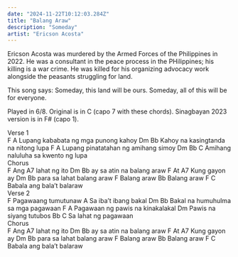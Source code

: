 ```yaml
---
date: "2024-11-22T10:12:03.284Z"
title: "Balang Araw"
description: "Someday"
artist: "Ericson Acosta"
---
```


Ericson Acosta was murdered by the Armed Forces of the Philippines in 2022. He was a consultant in the peace process in the PHilippines; his killing is a war crime. He was killed for his organizing advocacy work alongside the peasants struggling for land.

This song says: Someday, this land will be ours. Someday, all of this will be for everyone.

Played in 6/8.
Original is in C (capo 7 with these chords).
Sinagbayan 2023 version is in F# (capo 1).

<Section>Verse 1</Section>
<Chords> F                   A</Chords>
<Lyrics>Lupang kababata ng mga punong kahoy</Lyrics>
<Chords> Dm                  Bb</Chords>
<Lyrics>Kahoy na kasingtanda na nitong lupa</Lyrics>
<Chords> F                 A</Chords>
<Lyrics>Lupang pinatatahan ng amihang simoy</Lyrics>
<Chords> Dm                   Bb       C</Chords>
<Lyrics>Amihang naluluha sa kwento ng lupa</Lyrics>
 
<Section>Chorus</Section>
<Chords>F</Chords>
<Lyrics>Ang </Lyrics>
<Chords>           A7</Chords>
<Lyrics>lahat ng ito</Lyrics>
<Chords>           Dm        Bb</Chords>
<Lyrics>ay sa atin na balang araw</Lyrics>
<Chords>F</Chords>
<Lyrics>At</Lyrics>
<Chords>           A7</Chords>
<Lyrics>Kung gayon ay</Lyrics>
<Chords>           Dm        Bb</Chords>
<Lyrics>para sa lahat balang araw</Lyrics>
<Chords>       F</Chords>
<Lyrics>Balang araw</Lyrics>
<Chords>       Bb</Chords>
<Lyrics>Balang araw</Lyrics>
<Chords>     F                 C</Chords>
<Lyrics>Babala ang bala’t balaraw</Lyrics>
 
<Section>Verse 2</Section>
<Chords>    F</Chords>
<Lyrics>Pagawaang tumutunaw</Lyrics>
<Chords>     A</Chords>
<Lyrics>Sa iba’t ibang bakal</Lyrics>
<Chords> Dm                    Bb</Chords>
<Lyrics>Bakal na humuhulma sa mga pagawaan</Lyrics>
<Chords>     F            A</Chords>
<Lyrics>Pagawaan ng pawis na kinakalakal</Lyrics>
<Chords> Dm</Chords>
<Lyrics>Pawis na siyang tutubos</Lyrics>
<Chords>      Bb         C</Chords>
<Lyrics>Sa lahat ng pagawaan</Lyrics>

<Section>Chorus</Section>
<Chords>F</Chords>
<Lyrics>Ang </Lyrics>
<Chords>           A7</Chords>
<Lyrics>lahat ng ito</Lyrics>
<Chords>           Dm        Bb</Chords>
<Lyrics>ay sa atin na balang araw</Lyrics>
<Chords>F</Chords>
<Lyrics>At</Lyrics>
<Chords>           A7</Chords>
<Lyrics>Kung gayon ay</Lyrics>
<Chords>           Dm        Bb</Chords>
<Lyrics>para sa lahat balang araw</Lyrics>
<Chords>       F</Chords>
<Lyrics>Balang araw</Lyrics>
<Chords>       Bb</Chords>
<Lyrics>Balang araw</Lyrics>
<Chords>     F                 C</Chords>
<Lyrics>Babala ang bala’t balaraw</Lyrics>